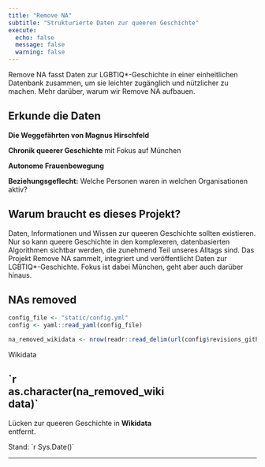 ```yaml
---
title: "Remove NA"
subtitle: "Strukturierte Daten zur queeren Geschichte"
execute:
  echo: false
  message: false
  warning: false
---
```


Remove NA fasst Daten zur LGBTIQ*-Geschichte in einer einheitlichen Datenbank zusammen, um sie leichter zugänglich und nützlicher zu machen. Mehr darüber, warum wir Remove NA aufbauen. 

## Erkunde die Daten


<div class="alert alert-primary">
  <strong>Die Weggefährten von Magnus Hirschfeld</strong>
</div>

<div class="alert alert-secondary">
  <strong>Chronik queerer Geschichte</strong> mit Fokus auf München
</div>


<div class="alert alert-info">
  <strong>Autonome Frauenbewegung</strong>
</div>

<div class="alert alert-success">
  <strong>Beziehungsgeflecht:</strong> Welche Personen waren in welchen Organisationen aktiv?
</div>

## Warum braucht es dieses Projekt?

Daten, Informationen und Wissen zur queeren Geschichte sollten existieren. 
Nur so kann queere Geschichte in den komplexeren, datenbasierten Algorithmen sichtbar werden, die zunehmend Teil unseres Alltags sind.
Das Projekt Remove NA sammelt, integriert und veröffentlicht Daten zur LGBTIQ*-Geschichte.
Fokus ist dabei München, geht aber auch darüber hinaus.


## NAs removed

```r
config_file <- "static/config.yml"
config <- yaml::read_yaml(config_file)

na_removed_wikidata <- nrow(readr::read_delim(url(config$revisions_github)))
```


```{=html}
<div class="card bg-light mb-3" style="max-width: 20rem;">
  <div class="card-header bg-light">Wikidata</div>
  <div class="card-body">
    <h2 class="card-title">`r as.character(na_removed_wikidata)`</h2>
    <p class="card-text">Lücken zur queeren Geschichte in <strong>Wikidata</strong> entfernt.</p>
  </div>
   <div class="card-footer text-muted bg-light">
    Stand: `r Sys.Date()`
  </div>
</div>

```
---
